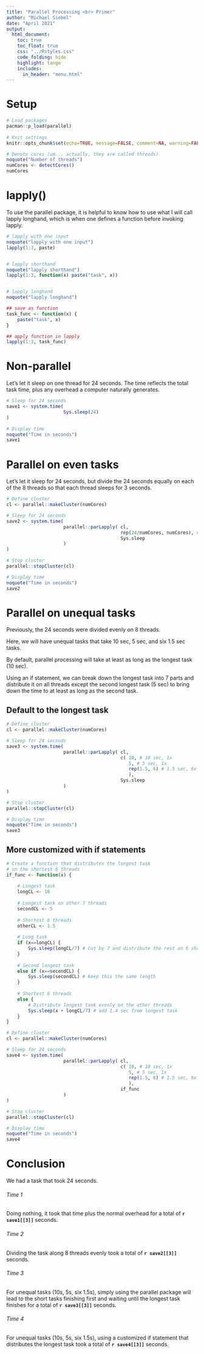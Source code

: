 ---
title: "Parallel Processing <br> Primer"
author: "Michael Siebel"
date: "April 2021"
output: 
  html_document:
    toc: true
    toc_float: true
    css: "../Rstyles.css" 
    code_folding: hide
    highlight: tango
    includes:
      in_header: "menu.html"
---


# Setup

```{r setup, comment=NA, results="hold"} 
# Load packages
pacman::p_load(parallel)
  
# Knit settings
knitr::opts_chunk$set(echo=TRUE, message=FALSE, comment=NA, warning=FALSE, tidy=TRUE, results="hold", cache=FALSE)

# Denote cores (um... actually, they are called threads)
noquote("Number of threads")
numCores <- detectCores()
numCores
```


# lapply()

To use the <shortcode>parallel</shortcode> package, it is helpful to know how to use what I will call <shortcode>lapply</shortcode> longhand, which is when one defines a function before invoking <shortcode>lapply</shortcode>.

```{r}
# lapply with one input
noquote("lapply with one input")
lapply(1:3, paste)


# lapply shorthand
noquote("lapply shorthand")
lapply(1:3, function(x) paste("task", x))


# lapply longhand
noquote("lapply longhand")

## save as function
task_func <- function(x) {
    paste("task", x)
}

## apply function in lapply
lapply(1:3, task_func)
```


# Non-parallel

Let's let it sleep on one thread for 24 seconds.  The time reflects the total task time, plus any overhead a computer naturally generates.

```{r}
# Sleep for 24 seconds
save1 <- system.time(
                     Sys.sleep(24)
)

# Display time
noquote("Time in seconds")
save1
```


# Parallel on even tasks

Let's let it sleep for 24 seconds, but divide the 24 seconds equally on each of the 8 threads so that each thread sleeps for 3 seconds.

```{r}
# Define cluster
cl <- parallel::makeCluster(numCores)

# Sleep for 24 seconds
save2 <- system.time(
                     parallel::parLapply( cl, 
                                          rep(24/numCores, numCores), # 3 sec
                                          Sys.sleep 
                     )
)

# Stop cluster
parallel::stopCluster(cl)

# Display time
noquote("Time in seconds")
save2
```


# Parallel on unequal tasks

Previously, the 24 seconds were divided evenly on 8 threads.

Here, we will have unequal tasks that take 10 sec, 5 sec, and six 1.5 sec tasks.

By default, parallel processing will take at least as long as the longest task (10 sec).

Using an if statement, we can break down the longest task into 7 parts and distribute it on all threads except the second longest task (5 sec) to bring down the time to at least as long as the second task.

## Default to the longest task

```{r}
# Define cluster
cl <- parallel::makeCluster(numCores)

# Sleep for 24 seconds
save3 <- system.time(
                     parallel::parLapply( cl, 
                                          c( 10, # 10 sec, 1x
                                             5, # 5 sec, 1x
                                             rep(1.5, 6) # 1.5 sec, 6x
                                             ), 
                                          Sys.sleep 
                     )
)

# Stop cluster
parallel::stopCluster(cl)

# Display time
noquote("Time in seconds")
save3
```

## More customized with <shortcode>if</shortcode> statements

```{r}
# Create a function that distributes the longest task
# on the shortest 6 threads
if_func <- function(x) {
    
    # Longest task
    longCL <- 10
    
    # Longest task on other 7 threads
    secondCL <- 5
    
    # Shortest 6 threads
    otherCL <- 1.5
    
    # Long task
    if (x==longCL) {
        Sys.sleep(longCL/7) # Cut by 7 and distribute the rest on 6 shortest threads
    } 
    
    # Second longest task
    else if (x==secondCL) {
        Sys.sleep(secondCL) # Keep this the same length
    } 
    
    # Shortest 6 threads
    else {
        # Distribute longest task evenly on the other threads
        Sys.sleep(x + longCL/7) # add 1.4 sec from longest task
    }
}

# Define cluster
cl <- parallel::makeCluster(numCores)

# Sleep for 24 seconds
save4 <- system.time(
                     parallel::parLapply( cl, 
                                          c( 10, # 10 sec, 1x
                                             5, # 5 sec, 1x
                                             rep(1.5, 6) # 1.5 sec, 6x
                                             ), 
                                          if_func 
                     )
)

# Stop cluster
parallel::stopCluster(cl)

# Display time
noquote("Time in seconds")
save4
```


# Conclusion

We had a task that took 24 seconds.  

<h6>Time 1</h6>

Doing nothing, it took that time plus the normal overhead for a total of <a>**`r save1[[3]]`**</a> seconds.

<h6>Time 2</h6>

Dividing the task along 8 threads evenly took a total of <a>**`r save2[[3]]`**</a> seconds.

<h6>Time 3</h6>

For unequal tasks (10s, 5s, six 1.5s), simply using the <shortcode>parallel</shortcode> package will lead to the short tasks finishing first and waiting until the longest task finishes for a total of <a>**`r save3[[3]]`**</a> seconds.

<h6>Time 4</h6>

For unequal tasks (10s, 5s, six 1.5s), using a customized <shortcode>if</shortcode> statement that distributes the longest task took a total of <a>**`r save4[[3]]`**</a> seconds.

